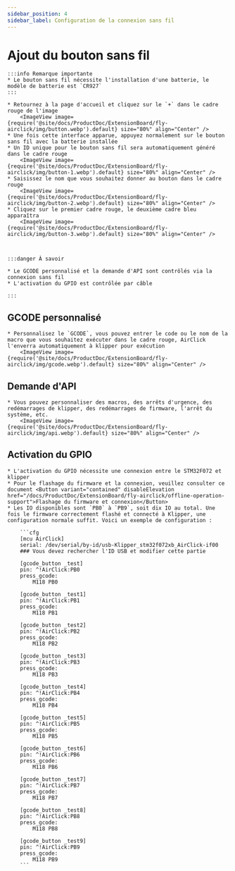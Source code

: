 ```yaml
---
sidebar_position: 4
sidebar_label: Configuration de la connexion sans fil
---
```






# Ajout du bouton sans fil

    :::info Remarque importante
    * Le bouton sans fil nécessite l'installation d'une batterie, le modèle de batterie est `CR927`
    :::

    * Retournez à la page d'accueil et cliquez sur le `+` dans le cadre rouge de l'image
        <ImageView image={require('@site/docs/ProductDoc/ExtensionBoard/fly-airclick/img/button.webp').default} size="80%" align="Center" />
    * Une fois cette interface apparue, appuyez normalement sur le bouton sans fil avec la batterie installée
    * Un ID unique pour le bouton sans fil sera automatiquement généré dans le cadre rouge
        <ImageView image={require('@site/docs/ProductDoc/ExtensionBoard/fly-airclick/img/button-1.webp').default} size="80%" align="Center" />
    * Saisissez le nom que vous souhaitez donner au bouton dans le cadre rouge
        <ImageView image={require('@site/docs/ProductDoc/ExtensionBoard/fly-airclick/img/button-2.webp').default} size="80%" align="Center" />
    * Cliquez sur le premier cadre rouge, le deuxième cadre bleu apparaîtra
        <ImageView image={require('@site/docs/ProductDoc/ExtensionBoard/fly-airclick/img/button-3.webp').default} size="80%" align="Center" />



    :::danger À savoir

    * Le GCODE personnalisé et la demande d'API sont contrôlés via la connexion sans fil
    * L'activation du GPIO est contrôlée par câble

    :::

## GCODE personnalisé
    * Personnalisez le `GCODE`, vous pouvez entrer le code ou le nom de la macro que vous souhaitez exécuter dans le cadre rouge, AirClick l'enverra automatiquement à klipper pour exécution
        <ImageView image={require('@site/docs/ProductDoc/ExtensionBoard/fly-airclick/img/gcode.webp').default} size="80%" align="Center" />

## Demande d'API
    * Vous pouvez personnaliser des macros, des arrêts d'urgence, des redémarrages de klipper, des redémarrages de firmware, l'arrêt du système, etc.
        <ImageView image={require('@site/docs/ProductDoc/ExtensionBoard/fly-airclick/img/api.webp').default} size="80%" align="Center" />

## Activation du GPIO
    * L'activation du GPIO nécessite une connexion entre le STM32F072 et klipper
    * Pour le flashage du firmware et la connexion, veuillez consulter ce document <Button variant="contained" disableElevation href="/docs/ProductDoc/ExtensionBoard/fly-airclick/offline-operation-support">Flashage du firmware et connexion</Button>
    * Les IO disponibles sont `PB0` à `PB9`, soit dix IO au total. Une fois le firmware correctement flashé et connecté à Klipper, une configuration normale suffit. Voici un exemple de configuration :
    
        ```cfg
        [mcu AirClick]
        serial: /dev/serial/by-id/usb-Klipper_stm32f072xb_AirClick-if00
        ### Vous devez rechercher l'ID USB et modifier cette partie

        [gcode_button _test]
        pin: ^!AirClick:PB0
        press_gcode:
            M118 PB0

        [gcode_button _test1]
        pin: ^!AirClick:PB1
        press_gcode:
            M118 PB1

        [gcode_button _test2]
        pin: ^!AirClick:PB2
        press_gcode:
            M118 PB2

        [gcode_button _test3]
        pin: ^!AirClick:PB3
        press_gcode:
            M118 PB3

        [gcode_button _test4]
        pin: ^!AirClick:PB4
        press_gcode:
            M118 PB4

        [gcode_button _test5]
        pin: ^!AirClick:PB5
        press_gcode:
            M118 PB5

        [gcode_button _test6]
        pin: ^!AirClick:PB6
        press_gcode:
            M118 PB6

        [gcode_button _test7]
        pin: ^!AirClick:PB7
        press_gcode:
            M118 PB7

        [gcode_button _test8]
        pin: ^!AirClick:PB8
        press_gcode:
            M118 PB8

        [gcode_button _test9]
        pin: ^!AirClick:PB9
        press_gcode:
            M118 PB9
        ```